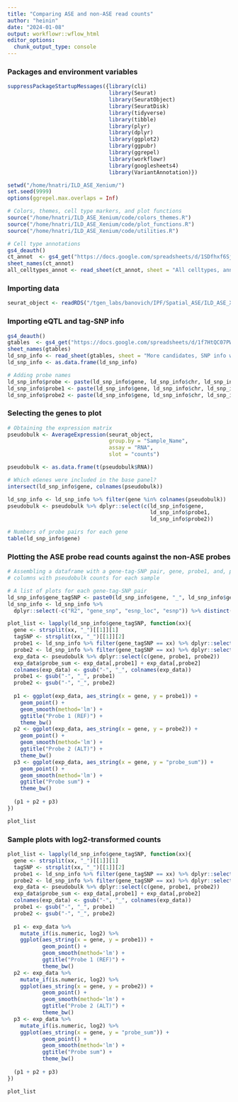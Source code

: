 ```yaml
---
title: "Comparing ASE and non-ASE read counts"
author: "heinin"
date: "2024-01-08"
output: workflowr::wflow_html
editor_options:
  chunk_output_type: console
---
```


### Packages and environment variables

```r

suppressPackageStartupMessages({library(cli)
                                library(Seurat)
                                library(SeuratObject)
                                library(SeuratDisk)
                                library(tidyverse)
                                library(tibble)
                                library(plyr)
                                library(dplyr)
                                library(ggplot2)
                                library(ggpubr)
                                library(ggrepel)
                                library(workflowr)
                                library(googlesheets4)
                                library(VariantAnnotation)})

setwd("/home/hnatri/ILD_ASE_Xenium/")
set.seed(9999)
options(ggrepel.max.overlaps = Inf)

# Colors, themes, cell type markers, and plot functions
source("/home/hnatri/ILD_ASE_Xenium/code/colors_themes.R")
source("/home/hnatri/ILD_ASE_Xenium/code/plot_functions.R")
source("/home/hnatri/ILD_ASE_Xenium/code/utilities.R")

# Cell type annotations
gs4_deauth()
ct_annot  <- gs4_get("https://docs.google.com/spreadsheets/d/1SDfhxf6SjllxXEtNPf32ZKTEqHC9QJW3BpRYZFhpqFE/edit?usp=sharing")
sheet_names(ct_annot)
all_celltypes_annot <- read_sheet(ct_annot, sheet = "All celltypes, annotated, merged")

```

### Importing data

```r

seurat_object <- readRDS("/tgen_labs/banovich/IPF/Spatial_ASE/ILD_ASE_Xenium_annotated.rds")

```

### Importing eQTL and tag-SNP info

```r

gs4_deauth()
gtables  <- gs4_get("https://docs.google.com/spreadsheets/d/1f7HtQC07PWa1ij9UxTmgrEMX2OnHDVcrpn7Oa_VNIms/edit?usp=sharing")
sheet_names(gtables)
ld_snp_info <- read_sheet(gtables, sheet = "More candidates, SNP info with exon number")
ld_snp_info <- as.data.frame(ld_snp_info)

# Adding probe names
ld_snp_info$probe <- paste(ld_snp_info$gene, ld_snp_info$chr, ld_snp_info$linked_snp_pos, ld_snp_info$alt, sep = "-")
ld_snp_info$probe1 <- paste(ld_snp_info$gene, ld_snp_info$chr, ld_snp_info$linked_snp_pos, ld_snp_info$ref, sep = "-")
ld_snp_info$probe2 <- paste(ld_snp_info$gene, ld_snp_info$chr, ld_snp_info$linked_snp_pos, ld_snp_info$alt, sep = "-")

```

### Selecting the genes to plot

```r

# Obtaining the expression matrix
pseudobulk <- AverageExpression(seurat_object,
                                group.by = "Sample_Name",
                                assay = "RNA",
                                slot = "counts")

pseudobulk <- as.data.frame(t(pseudobulk$RNA))

# Which eGenes were included in the base panel?
intersect(ld_snp_info$gene, colnames(pseudobulk))

ld_snp_info <- ld_snp_info %>% filter(gene %in% colnames(pseudobulk))
pseudobulk <- pseudobulk %>% dplyr::select(c(ld_snp_info$gene,
                                             ld_snp_info$probe1,
                                             ld_snp_info$probe2))

# Numbers of probe pairs for each gene
table(ld_snp_info$gene)

```

### Plotting the ASE probe read counts against the non-ASE probes

```r

# Assembling a dataframe with a gene-tag-SNP pair, gene, probe1, and, probe2 
# columns with pseudobulk counts for each sample

# A list of plots for each gene-tag-SNP pair
ld_snp_info$gene_tagSNP <- paste0(ld_snp_info$gene, "_", ld_snp_info$gene_body_snp)
ld_snp_info <- ld_snp_info %>%
  dplyr::select(-c("R2", "gene_snp", "esnp_loc", "esnp")) %>% distinct()

plot_list <- lapply(ld_snp_info$gene_tagSNP, function(xx){
  gene <- strsplit(xx, "_")[[1]][1]
  tagSNP <- strsplit(xx, "_")[[1]][2]
  probe1 <- ld_snp_info %>% filter(gene_tagSNP == xx) %>% dplyr::select(probe1) %>% as.character()
  probe2 <- ld_snp_info %>% filter(gene_tagSNP == xx) %>% dplyr::select(probe2) %>% as.character()
  exp_data <- pseudobulk %>% dplyr::select(c(gene, probe1, probe2))
  exp_data$probe_sum <- exp_data[,probe1] + exp_data[,probe2]
  colnames(exp_data) <- gsub("-", "_", colnames(exp_data))
  probe1 <- gsub("-", "_", probe1)
  probe2 <- gsub("-", "_", probe2)
  
  p1 <- ggplot(exp_data, aes_string(x = gene, y = probe1)) +
    geom_point() +
    geom_smooth(method='lm') +
    ggtitle("Probe 1 (REF)") +
    theme_bw()
  p2 <- ggplot(exp_data, aes_string(x = gene, y = probe2)) +
    geom_point() +
    geom_smooth(method='lm') +
    ggtitle("Probe 2 (ALT)") +
    theme_bw()
  p3 <- ggplot(exp_data, aes_string(x = gene, y = "probe_sum")) +
    geom_point() +
    geom_smooth(method='lm') +
    ggtitle("Probe sum") +
    theme_bw()
    
  (p1 + p2 + p3)
})

plot_list

```

### Sample plots with log2-transformed counts

```r

plot_list <- lapply(ld_snp_info$gene_tagSNP, function(xx){
  gene <- strsplit(xx, "_")[[1]][1]
  tagSNP <- strsplit(xx, "_")[[1]][2]
  probe1 <- ld_snp_info %>% filter(gene_tagSNP == xx) %>% dplyr::select(probe1) %>% as.character()
  probe2 <- ld_snp_info %>% filter(gene_tagSNP == xx) %>% dplyr::select(probe2) %>% as.character()
  exp_data <- pseudobulk %>% dplyr::select(c(gene, probe1, probe2))
  exp_data$probe_sum <- exp_data[,probe1] + exp_data[,probe2]
  colnames(exp_data) <- gsub("-", "_", colnames(exp_data))
  probe1 <- gsub("-", "_", probe1)
  probe2 <- gsub("-", "_", probe2)
  
  p1 <- exp_data %>%
    mutate_if(is.numeric, log2) %>%
    ggplot(aes_string(x = gene, y = probe1)) +
           geom_point() +
           geom_smooth(method='lm') +
           ggtitle("Probe 1 (REF)") +
           theme_bw()
  p2 <- exp_data %>%
    mutate_if(is.numeric, log2) %>%
    ggplot(aes_string(x = gene, y = probe2)) +
           geom_point() +
           geom_smooth(method='lm') +
           ggtitle("Probe 2 (ALT)") +
           theme_bw()
  p3 <- exp_data %>%
    mutate_if(is.numeric, log2) %>%
    ggplot(aes_string(x = gene, y = "probe_sum")) +
           geom_point() +
           geom_smooth(method='lm') +
           ggtitle("Probe sum") +
           theme_bw()
    
  (p1 + p2 + p3)
})

plot_list

```